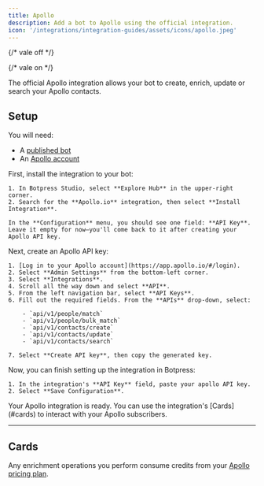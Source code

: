 ```yaml
---
title: Apollo
description: Add a bot to Apollo using the official integration.
icon: '/integrations/integration-guides/assets/icons/apollo.jpeg'
---
```


{/* vale off */}


{/* vale on */}

<OpenInHub integration={integrationVersions.apollo}/>

The official Apollo integration allows your bot to create, enrich, update or search your Apollo contacts.

## Setup

<Info>
  You will need:

  - A [published bot](/learn/get-started/quick-start)
  - An [Apollo account](https://www.apollo.io/sign-up)
</Info>

<Steps>
  <Step title="Install the integration in Botpress">
    First, install the integration to your bot:

    1. In Botpress Studio, select **Explore Hub** in the upper-right corner.
    2. Search for the **Apollo.io** integration, then select **Install Integration**.

    In the **Configuration** menu, you should see one field: **API Key**. Leave it empty for now—you'll come back to it after creating your Apollo API key.
  </Step>
  <Step title="Create an Apollo API key">
    Next, create an Apollo API key:

    1. [Log in to your Apollo account](https://app.apollo.io/#/login).
    2. Select **Admin Settings** from the bottom-left corner.
    3. Select **Integrations**.
    4. Scroll all the way down and select **API**.
    5. From the left navigation bar, select **API Keys**.
    6. Fill out the required fields. From the **APIs** drop-down, select:

        - `api/v1/people/match`
        - `api/v1/people/bulk_match`
        - `api/v1/contacts/create`
        - `api/v1/contacts/update`
        - `api/v1/contacts/search`

    7. Select **Create API key**, then copy the generated key.

  </Step>
  <Step title="Configure the integration in Botpress">
    Now, you can finish setting up the integration in Botpress:

    1. In the integration's **API Key** field, paste your apollo API key.
    2. Select **Save Configuration**.
  </Step>
</Steps>

<Check>
  Your Apollo integration is ready. You can use the integration's [Cards](#cards) to interact with your Apollo subscribers.
</Check>

---

## Cards

<Note>

  Any enrichment operations you perform consume credits from your [Apollo pricing plan](https://www.apollo.io/pricing).

</Note>

<Cards />
